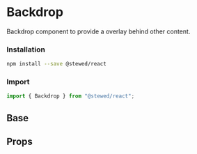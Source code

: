
# Backdrop

Backdrop component to provide a overlay behind other content.

### Installation

```bash
npm install --save @stewed/react
```

### Import

```js
import { Backdrop } from "@stewed/react";
```

<Meta of={BackdropStories} />

## Base

<Canvas of={BackdropStories.Base} />

## Props

<ArgTypes of={BackdropStories} />
